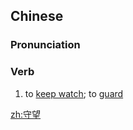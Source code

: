 ==Chinese==
{{zh-forms}}

===Pronunciation===
{{zh-pron
|m=shǒuwàng
|c=sau2 mong6
|h=pfs=sú-mong
|mn=siú-bōng
|cat=v
}}

===Verb===
{{zh-verb}}

# to [[keep watch]]; to [[guard]]

[[zh:守望]]